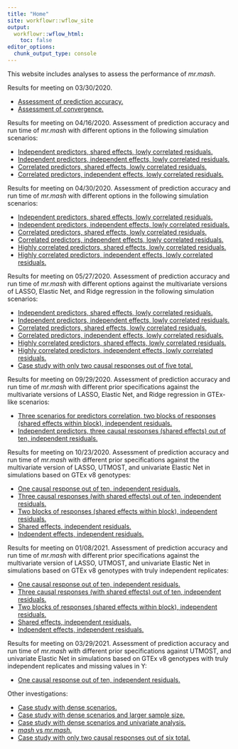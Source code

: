 ```yaml
---
title: "Home"
site: workflowr::wflow_site
output:
  workflowr::wflow_html:
    toc: false
editor_options:
  chunk_output_type: console
---
```


This website includes analyses to assess the performance of *mr.mash*.

Results for meeting on 03/30/2020.

+ [Assessment of prediction accuracy.](results_accuracy.html)
+ [Assessment of convergence.](results_convergence.html)

Results for meeting on 04/16/2020. Assessment of prediction accuracy and run time of *mr.mash* with different options in the following simulation scenarios:

+ [Independent predictors, shared effects, lowly correlated residuals.](results_indepX_lowcorrV_sharedB_OLD.html)
+ [Independent predictors, independent effects, lowly correlated residuals.](results_indepX_lowcorrV_indepB_OLD.html)
+ [Correlated predictors, shared effects, lowly correlated residuals.](results_corrX_lowcorrV_sharedB_OLD.html)
+ [Correlated predictors, independent effects, lowly correlated residuals.](results_corrX_lowcorrV_indepB_OLD.html)

Results for meeting on 04/30/2020. Assessment of prediction accuracy and run time of *mr.mash* with different options in the following simulation scenarios:

+ [Independent predictors, shared effects, lowly correlated residuals.](results_indepX_lowcorrV_sharedB.html)
+ [Independent predictors, independent effects, lowly correlated residuals.](results_indepX_lowcorrV_indepB.html)
+ [Correlated predictors, shared effects, lowly correlated residuals.](results_corrX_lowcorrV_sharedB.html)
+ [Correlated predictors, independent effects, lowly correlated residuals.](results_corrX_lowcorrV_indepB.html)
+ [Highly correlated predictors, shared effects, lowly correlated residuals.](results_highcorrX_lowcorrV_sharedB.html)
+ [Highly correlated predictors, independent effects, lowly correlated residuals.](results_highcorrX_lowcorrV_indepB.html)

Results for meeting on 05/27/2020. Assessment of prediction accuracy and run time of *mr.mash* with different options against the multivariate versions of LASSO, Elastic Net, and Ridge regression in the following simulation scenarios:

+ [Independent predictors, shared effects, lowly correlated residuals.](results_indepX_lowcorrV_sharedB_05_18_20.html)
+ [Independent predictors, independent effects, lowly correlated residuals.](results_indepX_lowcorrV_indepB_05_18_20.html)
+ [Correlated predictors, shared effects, lowly correlated residuals.](results_corrX_lowcorrV_sharedB_05_18_20.html)
+ [Correlated predictors, independent effects, lowly correlated residuals.](results_corrX_lowcorrV_indepB_05_18_20.html)
+ [Highly correlated predictors, shared effects, lowly correlated residuals.](results_highcorrX_lowcorrV_sharedB_05_18_20.html)
+ [Highly correlated predictors, independent effects, lowly correlated residuals.](results_highcorrX_lowcorrV_indepB_05_18_20.html)
+ [Case study with only two causal responses out of five total.](two_active_responses_issue.html)

Results for meeting on 09/29/2020. Assessment of prediction accuracy and run time of *mr.mash* with different prior specifications against the multivariate versions of LASSO, Elastic Net, and Ridge regression in GTEx-like scenarios:

+ [Three scenarios for predictors correlation, two blocks of responses (shared effects within block), independent residuals.](results_mvreg_all_genes_prior_allscenariosX_indepV_sharedB_2blocksr10.html)
+ [Independent predictors, three causal responses (shared effects) out of ten, independent residuals.](results_mvreg_all_genes_prior_allscenariosX_indepV_sharedB_3causalrespr10.html)

Results for meeting on 10/23/2020. Assessment of prediction accuracy and run time of *mr.mash* with different prior specifications against the multivariate version of LASSO, UTMOST, and univariate Elastic Net in simulations based on GTEx v8 genotypes:

+ [One causal response out of ten, independent residuals.](results_mvreg_all_genes_prior_GTExrealX_indepV_B_1causalrespr10.html)
+ [Three causal responses (with shared effects) out of ten, independent residuals.](results_mvreg_all_genes_prior_GTExrealX_indepV_sharedB_3causalrespr10.html)
+ [Two blocks of responses (shared effects within block), independent residuals.](results_mvreg_all_genes_prior_GTExrealX_indepV_sharedB_2blocksr10.html)
+ [Shared effects, independent residuals.](results_mvreg_all_genes_prior_GTExrealX_indepV_sharedB_r10.html)
+ [Indpendent effects, independent residuals.](results_mvreg_all_genes_prior_GTExrealX_indepV_indepB_r10.html)

Results for meeting on 01/08/2021. Assessment of prediction accuracy and run time of *mr.mash* with different prior specifications against the multivariate version of LASSO, UTMOST, and univariate Elastic Net in simulations based on GTEx v8 genotypes with truly independent replicates:

+ [One causal response out of ten, independent residuals.](results_mvreg_all_genes_prior_GTExrealX_indepV_B_1causalrespr10_indepReps.html)
+ [Three causal responses (with shared effects) out of ten, independent residuals.](results_mvreg_all_genes_prior_GTExrealX_indepV_sharedB_3causalrespr10_indepReps.html)
+ [Two blocks of responses (shared effects within block), independent residuals.](results_mvreg_all_genes_prior_GTExrealX_indepV_sharedB_2blocksr10_indepReps.html)
+ [Shared effects, independent residuals.](results_mvreg_all_genes_prior_GTExrealX_indepV_sharedB_r10_indepReps.html)
+ [Indpendent effects, independent residuals.](results_mvreg_all_genes_prior_GTExrealX_indepV_indepB_r10_indepReps.html)

Results for meeting on 03/29/2021. Assessment of prediction accuracy and run time of *mr.mash* with different prior specifications against UTMOST, and univariate Elastic Net in simulations based on GTEx v8 genotypes with truly independent replicates and missing values in Y:

+ [One causal response out of ten, independent residuals.](results_mvreg_all_genes_prior_GTExrealX_indepV_B_1causalrespr10_indepReps_missing_Y.html)
<!-- + [Three causal responses (with shared effects) out of ten, independent residuals.](results_mvreg_all_genes_prior_GTExrealX_indepV_sharedB_3causalrespr10_indepReps.html) -->
<!-- + [Two blocks of responses (shared effects within block), independent residuals.](results_mvreg_all_genes_prior_GTExrealX_indepV_sharedB_2blocksr10_indepReps.html) -->
<!-- + [Shared effects, independent residuals.](results_mvreg_all_genes_prior_GTExrealX_indepV_sharedB_r10_indepReps.html) -->
<!-- + [Indpendent effects, independent residuals.](results_mvreg_all_genes_prior_GTExrealX_indepV_indepB_r10_indepReps.html) -->



Other investigations:

+ [Case study with dense scenarios.](dense_scenario_issue.html)
+ [Case study with dense scenarios and larger sample size.](dense_scenario_issue_larger_sample.html)
+ [Case study with dense scenarios and univariate analysis.](dense_scenario_issue_univariate.html)
+ [*mash* vs *mr.mash*.](mash_vs_mrmash.html)
+ [Case study with only two causal responses out of six total.](two_active_responses_issue_continued.html)
